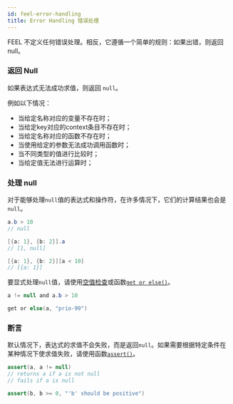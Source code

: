 ```yaml
---
id: feel-error-handling
title: Error Handling 错误处理
---
```


FEEL 不定义任何错误处理。相反，它遵循一个简单的规则：如果出错，则返回 null。

### 返回 Null

如果表达式无法成功求值，则返回 `null`。

例如以下情况：

- 当给定名称对应的变量不存在时；
- 当给定key对应的context条目不存在时；
- 当给定名称对应的函数不存在时；
- 当使用给定的参数无法成功调用函数时；
- 当不同类型的值进行比较时；
- 当给定值无法进行运算时；

### 处理 null

对于能够处理`null`值的表达式和操作符，在许多情况下，它们的计算结果也会是`null`。

```java
a.b > 10
// null

[{a: 1}, {b: 2}].a
// [1, null]

[{a: 1}, {b: 2}][a < 10]
// [{a: 1}]
```

要显式处理`null`值，请使用[空值检查](./2-feel-boolean-expressions.mdx#空值检查)或函数[`get or else()`](../5-内置函数/2-feel-built-in-functions-boolean.mdx#get-or-elsevalue-default)。

```java
a != null and a.b > 10

get or else(a, "prio-99")
```

### 断言

默认情况下，表达式的求值不会失败，而是返回`null`。如果需要根据特定条件在某种情况下使求值失败，请使用函数[`assert()`](../5-内置函数/2-feel-built-in-functions-boolean.mdx#assertvalue-condition)。

```java
assert(a, a != null)
// returns a if a is not null
// fails if a is null

assert(b, b >= 0, "'b' should be positive")
```
